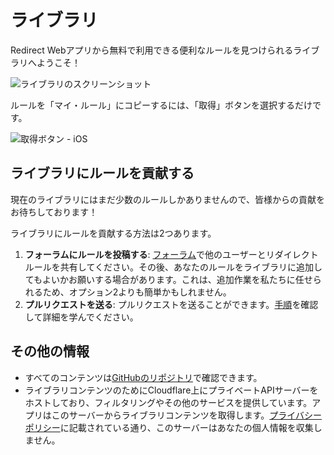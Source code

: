 # ライブラリ

Redirect Webアプリから無料で利用できる便利なルールを見つけられるライブラリへようこそ！

![ライブラリのスクリーンショット](/img/library-screenshot.webp)

ルールを「マイ・ルール」にコピーするには、「取得」ボタンを選択するだけです。

![取得ボタン - iOS](/img/library-get-button-ios.gif)

## ライブラリにルールを貢献する

現在のライブラリにはまだ少数のルールしかありませんので、皆様からの貢献をお待ちしております！

ライブラリにルールを貢献する方法は2つあります。

1. **フォーラムにルールを投稿する**: [フォーラム](https://github.com/mshibanami/redirect-web/discussions/categories/redirect-rules)で他のユーザーとリダイレクトルールを共有してください。その後、あなたのルールをライブラリに追加してもよいかお願いする場合があります。これは、追加作業を私たちに任せられるため、オプション2よりも簡単かもしれません。
2. **プルリクエストを送る**: プルリクエストを送ることができます。[手順](https://github.com/mshibanami/redirect-web/tree/main/library)を確認して詳細を学んでください。

## その他の情報

- すべてのコンテンツは[GitHubのリポジトリ](https://github.com/mshibanami/redirect-web/tree/main/library)で確認できます。
- ライブラリコンテンツのためにCloudflare上にプライベートAPIサーバーをホストしており、フィルタリングやその他のサービスを提供しています。アプリはこのサーバーからライブラリコンテンツを取得します。[プライバシーポリシー](privacy-policy.mdx)に記載されている通り、このサーバーはあなたの個人情報を収集しません。